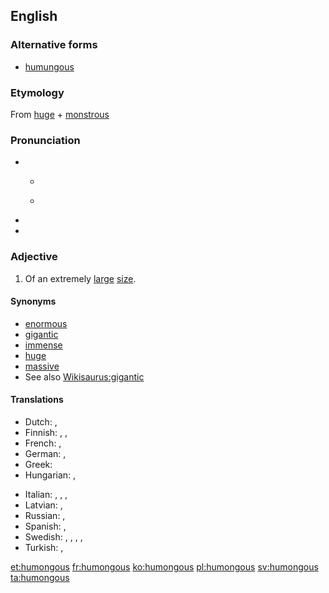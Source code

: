 ==English==

===Alternative forms===
* [[humungous]]

===Etymology===
From [[huge]] + [[monstrous]]

===Pronunciation===
* {{IPA|/ˌhjuːˈmʌŋɡəs/|lang=en}}
** {{a|Northern England}} {{IPA|[çju̟ːˈmʊŋɡəs]|lang=en}}
** {{a|Southern England}} {{IPA|[ˌçju̟ːˈmɐŋɡəs]|lang=en}}
* {{audio|en-us-humongous.ogg|Audio (US)|lang=en}}
* {{rhymes|ʌŋɡəs|lang=en}}

===Adjective===
{{en-adj}}

# {{context|informal|lang=en}} Of an extremely [[large]] [[size]].

====Synonyms====
* [[enormous]]
* [[gigantic]]
* [[immense]]
* [[huge]]
* [[massive]]
* See also [[Wikisaurus:gigantic]]

====Translations====
{{trans-top|extremely large}}
* Dutch: {{t+|nl|enorm}}, {{t+|nl|gigantisch}}
* Finnish: {{t+|fi|valtava}}, {{t+|fi|suunnaton}}, {{t|fi|jättimäinen}}
* French: {{t+|fr|gigantesque}}, {{t+|fr|énorme}}
* German: {{t+|de|riesig}}, {{t+|de|gigantisch}}
* Greek: {{t+|el|θεόρατος|tr=theoratos}}
* Hungarian: {{t+|hu|óriási}}, {{t+|hu|hatalmas}}
{{trans-mid}}
* Italian: {{t|it|gigantesco}}, {{t+|it|enorme}}, {{t|it|disumano}}, {{t+|it|mastodontico}}
* Latvian: {{t|lv|milzīgs}}, {{t|lv|gigantisks}}
* Russian: {{t+|ru|огромный}}, {{t+|ru|гигантский}}
* Spanish: {{t+|es|gigante}}, {{t+|es|enorme}}
* Swedish: {{t+|sv|gigantisk}}, {{t+|sv|enorm}}, {{t|sv|mastodontisk}}, {{t+|sv|jättelik}}, {{t+|sv|kolossal}}
* Turkish: {{t+|tr|devasa}},  {{t+|tr|kocaman}}
{{trans-bottom}}

[[et:humongous]]
[[fr:humongous]]
[[ko:humongous]]
[[pl:humongous]]
[[sv:humongous]]
[[ta:humongous]]